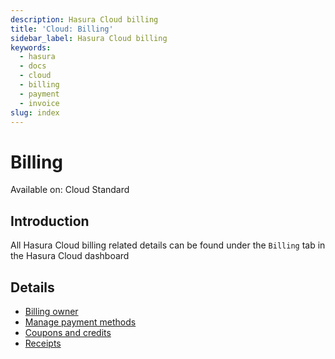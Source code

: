 ```yaml
---
description: Hasura Cloud billing
title: 'Cloud: Billing'
sidebar_label: Hasura Cloud billing
keywords:
  - hasura
  - docs
  - cloud
  - billing
  - payment
  - invoice
slug: index
---
```



# Billing

<div className='badge badge--primary heading-badge'>Available on: Cloud Standard</div>

## Introduction

All Hasura Cloud billing related details can be found under the `Billing` tab in the Hasura Cloud dashboard

<Thumbnail src='/img/account-management/billing/billing.png' alt='Billing' />

## Details

- [Billing owner](/billing-owner.mdx)
- [Manage payment methods](/payment-methods.mdx)
- [Coupons and credits](/credits.mdx)
- [Receipts](/receipts.mdx)
